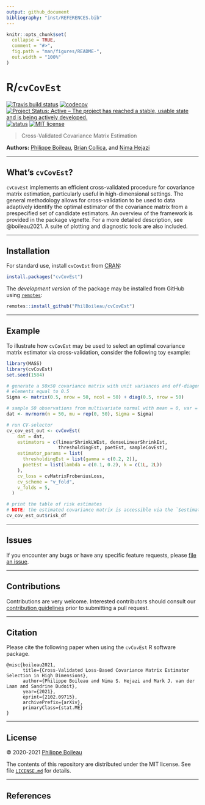 ```yaml
---
output: github_document
bibliography: "inst/REFERENCES.bib"
---
```


```r
knitr::opts_chunk$set(
  collapse = TRUE,
  comment = "#>",
  fig.path = "man/figures/README-",
  out.width = "100%"
)
```

# R/`cvCovEst`

<!-- badges: start -->
[![Travis build status](https://travis-ci.com/PhilBoileau/cvCovEst.svg?token=YL3L6rYQtszHibWHgFxU&branch=master)](https://travis-ci.com/PhilBoileau/cvCovEst)
[![codecov](https://codecov.io/gh/PhilBoileau/cvCovEst/branch/master/graph/badge.svg?token=miHiqpGXxJ)](https://codecov.io/gh/PhilBoileau/cvCovEst)
[![Project Status: Active – The project has reached a stable, usable state and is being actively developed.](https://www.repostatus.org/badges/latest/active.svg)](https://www.repostatus.org/#active)
[![status](https://joss.theoj.org/papers/f5b2acdf578c341195b6ec6f25b4f09d/status.svg)](https://joss.theoj.org/papers/f5b2acdf578c341195b6ec6f25b4f09d)
[![MIT license](http://img.shields.io/badge/license-MIT-brightgreen.svg)](https://opensource.org/licenses/MIT)
<!-- badges: end -->

> Cross-Validated Covariance Matrix Estimation

__Authors:__ [Philippe Boileau](https://pboileau.ca),
[Brian Collica](https://www.linkedin.com/in/brian-collica-553b0b94), and
[Nima Hejazi](https://nimahejazi.org)

---

## What's `cvCovEst`?

`cvCovEst` implements an efficient cross-validated procedure for covariance
matrix estimation, particularly useful in high-dimensional settings. The
general methodology allows for cross-validation to be used to data adaptively
identify the optimal estimator of the covariance matrix from a prespecified set
of candidate estimators. An overview of the framework is provided in the
package vignette. For a more detailed description, see @boileau2021. A suite of
plotting and diagnostic tools are also included.

---

## Installation

For standard use, install `cvCovEst` from
[CRAN](https://cran.r-project.org/package=cvCovEst):

```r
install.packages("cvCovEst")
```

The _development version_ of the package may be installed from GitHub using
[`remotes`](https://CRAN.R-project.org/package=remotes):

```r
remotes::install_github("PhilBoileau/cvCovEst")
```

---

## Example

To illustrate how `cvCovEst` may be used to select an optimal covariance matrix
estimator via cross-validation, consider the following toy example:

```r
library(MASS)
library(cvCovEst)
set.seed(1584)

# generate a 50x50 covariance matrix with unit variances and off-diagonal
# elements equal to 0.5
Sigma <- matrix(0.5, nrow = 50, ncol = 50) + diag(0.5, nrow = 50)

# sample 50 observations from multivariate normal with mean = 0, var = Sigma
dat <- mvrnorm(n = 50, mu = rep(0, 50), Sigma = Sigma)

# run CV-selector
cv_cov_est_out <- cvCovEst(
    dat = dat,
    estimators = c(linearShrinkLWEst, denseLinearShrinkEst,
                   thresholdingEst, poetEst, sampleCovEst),
    estimator_params = list(
      thresholdingEst = list(gamma = c(0.2, 2)),
      poetEst = list(lambda = c(0.1, 0.2), k = c(1L, 2L))
    ),
    cv_loss = cvMatrixFrobeniusLoss,
    cv_scheme = "v_fold",
    v_folds = 5,
  )

# print the table of risk estimates
# NOTE: the estimated covariance matrix is accessible via the `$estimate` slot
cv_cov_est_out$risk_df
```

---

## Issues

If you encounter any bugs or have any specific feature requests, please [file
an issue](https://github.com/PhilBoileau/cvCovEst/issues).

---

## Contributions

Contributions are very welcome. Interested contributors should consult our
[contribution
guidelines](https://github.com/PhilBoileau/cvCovEst/blob/master/CONTRIBUTING.md)
prior to submitting a pull request.

---

## Citation

Please cite the following paper when using the `cvCovEst` R software package.

```
@misc{boileau2021,
      title={Cross-Validated Loss-Based Covariance Matrix Estimator Selection in High Dimensions}, 
      author={Philippe Boileau and Nima S. Hejazi and Mark J. van der Laan and Sandrine Dudoit},
      year={2021},
      eprint={2102.09715},
      archivePrefix={arXiv},
      primaryClass={stat.ME}
}
```

---

## License

&copy; 2020-2021 [Philippe Boileau](https://pboileau.ca)

The contents of this repository are distributed under the MIT license. See file
[`LICENSE.md`](https://github.com/PhilBoileau/cvCovEst/blob/master/LICENSE.md)
for details.

---

## References

